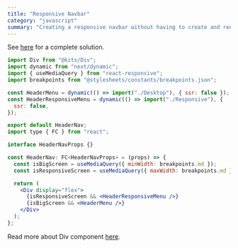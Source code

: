 ```yaml
---
title: "Responsive Navbar"
category: "javascript"
summary: "Creating a responsive navbar without having to create and render multiple components and hide one of them on each screen."
---
```


See [here](https://github.com/miladMAPS/portfolio/blob/main/components/Layout/Header/Nav/index.js) for a complete solution.

```jsx
import Div from "@kits/Div";
import dynamic from "next/dynamic";
import { useMediaQuery } from "react-responsive";
import breakpoints from "@stylesheets/constants/breakpoints.json";

const HeaderMenu = dynamic(() => import("./Desktop"), { ssr: false });
const HeaderResponsiveMenu = dynamic(() => import("./Responsive"), {
  ssr: false,
});

export default HeaderNav;
import type { FC } from "react";

interface HeaderNavProps {}

const HeaderNav: FC<HeaderNavProps> = (props) => {
  const isBigScreen = useMediaQuery({ minWidth: breakpoints.md });
  const isResponsiveScreen = useMediaQuery({ maxWidth: breakpoints.md });

  return (
    <Div display="flex">
      {isResponsiveScreen && <HeaderResponsiveMenu />}
      {isBigScreen && <HeaderMenu />}
    </Div>
  );
};
```

Read more about Div component [here](/gists/div).
